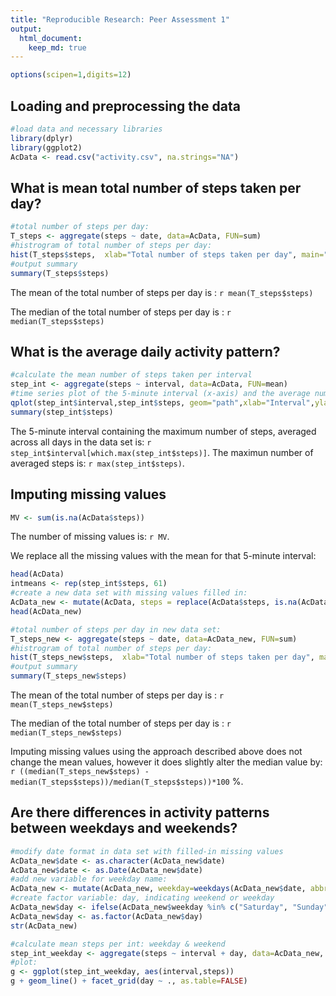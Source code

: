 ```yaml
---
title: "Reproducible Research: Peer Assessment 1"
output: 
  html_document:
    keep_md: true
---
```

```r
options(scipen=1,digits=12)
```

## Loading and preprocessing the data

```r
#load data and necessary libraries
library(dplyr)
library(ggplot2)
AcData <- read.csv("activity.csv", na.strings="NA")
```

## What is mean total number of steps taken per day?

```r
#total number of steps per day:
T_steps <- aggregate(steps ~ date, data=AcData, FUN=sum) 
#histrogram of total number of steps per day:
hist(T_steps$steps,  xlab="Total number of steps taken per day", main="", breaks=10)
#output summary
summary(T_steps$steps)
```

The mean of the total number of steps per day is : `r mean(T_steps$steps)`

The median of the total number of steps per day is : `r median(T_steps$steps)`

## What is the average daily activity pattern?

```r
#calculate the mean number of steps taken per interval
step_int <- aggregate(steps ~ interval, data=AcData, FUN=mean)
#time series plot of the 5-minute interval (x-axis) and the average number of steps taken, averaged across all days (y-axis)
qplot(step_int$interval,step_int$steps, geom="path",xlab="Interval",ylab="Avg number of steps")
summary(step_int$steps)
```

The 5-minute interval containing the maximum number of steps, averaged across all days in the data set is: `r step_int$interval[which.max(step_int$steps)]`. The maximun number of averaged steps is: `r max(step_int$steps)`.

## Imputing missing values

```r
MV <- sum(is.na(AcData$steps))
```

The number of missing values is: `r MV`.

We replace all the missing values with the mean for that 5-minute interval:

```r
head(AcData)
intmeans <- rep(step_int$steps, 61)
#create a new data set with missing values filled in:
AcData_new <- mutate(AcData, steps = replace(AcData$steps, is.na(AcData$steps),intmeans[is.na(AcData$steps)]))
head(AcData_new)

#total number of steps per day in new data set:
T_steps_new <- aggregate(steps ~ date, data=AcData_new, FUN=sum) 
#histrogram of total number of steps per day:
hist(T_steps_new$steps,  xlab="Total number of steps taken per day", main="", breaks=10)
#output summary
summary(T_steps_new$steps)
```

The mean of the total number of steps per day is : `r mean(T_steps_new$steps)`

The median of the total number of steps per day is : `r median(T_steps_new$steps)`

Imputing missing values using the approach described above does not change the mean values, however it does slightly alter the median value by: `r ((median(T_steps_new$steps) - median(T_steps$steps))/median(T_steps$steps))*100` %.


## Are there differences in activity patterns between weekdays and weekends?

```r
#modify date format in data set with filled-in missing values
AcData_new$date <- as.character(AcData_new$date)
AcData_new$date <- as.Date(AcData_new$date)
#add new variable for weekday name:
AcData_new <- mutate(AcData_new, weekday=weekdays(AcData_new$date, abbreviate=FALSE))
#create factor variable: day, indicating weekend or weekday
AcData_new$day <- ifelse(AcData_new$weekday %in% c("Saturday", "Sunday"), "weekend", "weekday")
AcData_new$day <- as.factor(AcData_new$day)
str(AcData_new)

#calculate mean steps per int: weekday & weekend
step_int_weekday <- aggregate(steps ~ interval + day, data=AcData_new, FUN=mean) 
#plot:
g <- ggplot(step_int_weekday, aes(interval,steps))
g + geom_line() + facet_grid(day ~ ., as.table=FALSE)
```

